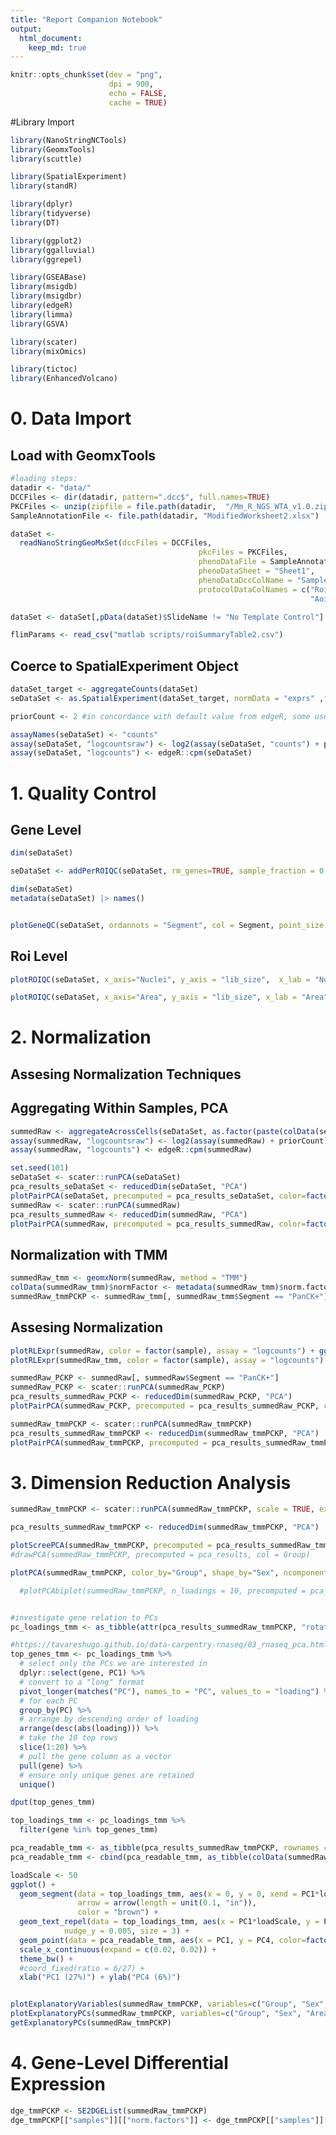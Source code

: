 ```yaml
---
title: "Report Companion Notebook"
output:
  html_document:
    keep_md: true 
---
```


```r
knitr::opts_chunk$set(dev = "png",
                      dpi = 900,
                      echo = FALSE,
                      cache = TRUE)
```

#Library Import
```r
library(NanoStringNCTools)
library(GeomxTools)
library(scuttle)

library(SpatialExperiment)
library(standR)

library(dplyr)
library(tidyverse)
library(DT)

library(ggplot2)
library(ggalluvial)
library(ggrepel)

library(GSEABase)
library(msigdb)
library(msigdbr)
library(edgeR)
library(limma)
library(GSVA)

library(scater)
library(mixOmics)

library(tictoc)
library(EnhancedVolcano)
```

# 0. Data Import

## Load with GeomxTools
```r
#loading steps:
datadir <- "data/"
DCCFiles <- dir(datadir, pattern=".dcc$", full.names=TRUE)
PKCFiles <- unzip(zipfile = file.path(datadir,  "/Mm_R_NGS_WTA_v1.0.zip"))
SampleAnnotationFile <- file.path(datadir, "ModifiedWorksheet2.xlsx")

dataSet <-
  readNanoStringGeoMxSet(dccFiles = DCCFiles,
                                          pkcFiles = PKCFiles,
                                          phenoDataFile = SampleAnnotationFile,
                                          phenoDataSheet = "Sheet1",
                                          phenoDataDccColName = "Sample_ID",
                                          protocolDataColNames = c("Roi",
                                                                   "Aoi"))

dataSet <- dataSet[,pData(dataSet)$SlideName != "No Template Control"] #remove no template control

flimParams <- read_csv("matlab scripts/roiSummaryTable2.csv")
```

## Coerce to SpatialExperiment Object
```r
dataSet_target <- aggregateCounts(dataSet)
seDataSet <- as.SpatialExperiment(dataSet_target, normData = "exprs" ,forceRaw = TRUE)

priorCount <- 2 #in concordance with default value from edgeR, some use 0.5

assayNames(seDataSet) <- "counts"
assay(seDataSet, "logcountsraw") <- log2(assay(seDataSet, "counts") + priorCount)
assay(seDataSet, "logcounts") <- edgeR::cpm(seDataSet)
```

# 1. Quality Control

## Gene Level

```r
dim(seDataSet)

seDataSet <- addPerROIQC(seDataSet, rm_genes=TRUE, sample_fraction = 0.9, min_count = 5)

dim(seDataSet)
metadata(seDataSet) |> names()


plotGeneQC(seDataSet, ordannots = "Segment", col = Segment, point_size = 2, top_n = 9)
```
## Roi Level

```r
plotROIQC(seDataSet, x_axis="Nuclei", y_axis = "lib_size",  x_lab = "Nuclei", x_threshold = 50, color = Segment)

plotROIQC(seDataSet, x_axis="Area", y_axis = "lib_size", x_lab = "Area", color = Segment)
```

# 2. Normalization

## Assesing Normalization Techniques

## Aggregating Within Samples, PCA
```r
summedRaw <- aggregateAcrossCells(seDataSet, as.factor(paste(colData(seDataSet)$sample, colData(seDataSet)$Segment)), statistics = "sum")
assay(summedRaw, "logcountsraw") <- log2(assay(summedRaw) + priorCount)
assay(summedRaw, "logcounts") <- edgeR::cpm(summedRaw)

set.seed(101)
seDataSet <- scater::runPCA(seDataSet)
pca_results_seDataSet <- reducedDim(seDataSet, "PCA")
plotPairPCA(seDataSet, precomputed = pca_results_seDataSet, color=factor(sample), shape=Segment, title="Seperated")
summedRaw <- scater::runPCA(summedRaw)
pca_results_summedRaw <- reducedDim(summedRaw, "PCA")
plotPairPCA(summedRaw, precomputed = pca_results_summedRaw, color=factor(sample), shape=Segment, title="Summed")
```

## Normalization with TMM
```r
summedRaw_tmm <- geomxNorm(summedRaw, method = "TMM")
colData(summedRaw_tmm)$normFactor <- metadata(summedRaw_tmm)$norm.factor
summedRaw_tmmPCKP <- summedRaw_tmm[, summedRaw_tmm$Segment == "PanCK+"]
```

## Assesing Normalization
```r
plotRLExpr(summedRaw, color = factor(sample), assay = "logcounts") + ggtitle("Raw Log CPM")
plotRLExpr(summedRaw_tmm, color = factor(sample), assay = "logcounts") + ggtitle("TMM Normalized Log CPM")

summedRaw_PCKP <- summedRaw[, summedRaw$Segment == "PanCK+"]
summedRaw_PCKP <- scater::runPCA(summedRaw_PCKP)
pca_results_summedRaw_PCKP <- reducedDim(summedRaw_PCKP, "PCA")
plotPairPCA(summedRaw_PCKP, precomputed = pca_results_summedRaw_PCKP, color=Group, shape=Sex, title="Raw, PanCK+")

summedRaw_tmmPCKP <- scater::runPCA(summedRaw_tmmPCKP)
pca_results_summedRaw_tmmPCKP <- reducedDim(summedRaw_tmmPCKP, "PCA")
plotPairPCA(summedRaw_tmmPCKP, precomputed = pca_results_summedRaw_tmmPCKP, color=Group, shape=Sex, title="Normalized, PanCK+")
```

# 3. Dimension Reduction Analysis
```r
summedRaw_tmmPCKP <- scater::runPCA(summedRaw_tmmPCKP, scale = TRUE, exprs_values = "logcounts", ncomponents = 20) #run PCA on log counts

pca_results_summedRaw_tmmPCKP <- reducedDim(summedRaw_tmmPCKP, "PCA")

plotScreePCA(summedRaw_tmmPCKP, precomputed = pca_results_summedRaw_tmmPCKP)
#drawPCA(summedRaw_tmmPCKP, precomputed = pca_results, col = Group)

plotPCA(summedRaw_tmmPCKP, color_by="Group", shape_by="Sex", ncomponents=5) + ggtitle("PanCK+")

  #plotPCAbiplot(summedRaw_tmmPCKP, n_loadings = 10, precomputed = pca_results, col = Group)


#investigate gene relation to PCs
pc_loadings_tmm <- as_tibble(attr(pca_results_summedRaw_tmmPCKP, "rotation"), rownames = "gene")

#https://tavareshugo.github.io/data-carpentry-rnaseq/03_rnaseq_pca.html
top_genes_tmm <- pc_loadings_tmm %>% 
  # select only the PCs we are interested in
  dplyr::select(gene, PC1) %>%
  # convert to a "long" format
  pivot_longer(matches("PC"), names_to = "PC", values_to = "loading") %>% 
  # for each PC
  group_by(PC) %>% 
  # arrange by descending order of loading
  arrange(desc(abs(loading))) %>% 
  # take the 10 top rows
  slice(1:20) %>% 
  # pull the gene column as a vector
  pull(gene) %>% 
  # ensure only unique genes are retained
  unique()

dput(top_genes_tmm)

top_loadings_tmm <- pc_loadings_tmm %>% 
  filter(gene %in% top_genes_tmm)

pca_readable_tmm <- as_tibble(pca_results_summedRaw_tmmPCKP, rownames = "Sample")
pca_readable_tmm <- cbind(pca_readable_tmm, as_tibble(colData(summedRaw_tmmPCKP)))

loadScale <- 50
ggplot() +
  geom_segment(data = top_loadings_tmm, aes(x = 0, y = 0, xend = PC1*loadScale, yend = PC4*loadScale), 
               arrow = arrow(length = unit(0.1, "in")),
               color = "brown") +
  geom_text_repel(data = top_loadings_tmm, aes(x = PC1*loadScale, y = PC4*loadScale, label = gene),
            nudge_y = 0.005, size = 3) +
  geom_point(data = pca_readable_tmm, aes(x = PC1, y = PC4, color=factor(sample), shape=Group)) +
  scale_x_continuous(expand = c(0.02, 0.02)) +
  theme_bw() +
  #coord_fixed(ratio = 6/27) +
  xlab("PC1 (27%)") + ylab("PC4 (6%)")


plotExplanatoryVariables(summedRaw_tmmPCKP, variables=c("Group", "Sex", "Area", "sample", "lib_size", "Nuclei"))
plotExplanatoryPCs(summedRaw_tmmPCKP, variables=c("Group", "Sex", "Area", "sample", "lib_size", "Nuclei"),npcs_to_plot = 5)
getExplanatoryPCs(summedRaw_tmmPCKP)
```

# 4. Gene-Level Differential Expression
```r
dge_tmmPCKP <- SE2DGEList(summedRaw_tmmPCKP)
dge_tmmPCKP[["samples"]][["norm.factors"]] <- dge_tmmPCKP[["samples"]][["normFactor"]] #copy TMM normalization factors into object for use downstream
```

